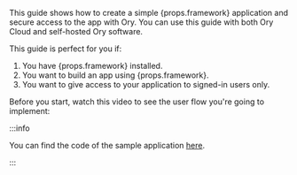 
<p>
This guide shows how to create a simple {props.framework} application and secure access to the app with Ory. You can use this guide with both Ory Cloud and self-hosted Ory software.

</p>

This guide is perfect for you if:

<ol>

<li>You have {props.framework} installed.</li>
<li>You want to build an app using {props.framework}.</li>
<li>You want to give access to your application to signed-in users only.</li>

</ol>

Before you start, watch this video to see the user flow you're going to
implement:

<VideoEmbed mp4={props.mp4} webm={props.webm} />

:::info

You can find the code of the sample application
[here](https://github.com/ory/docs/tree/master/code-examples/protect-page-login/).

:::
